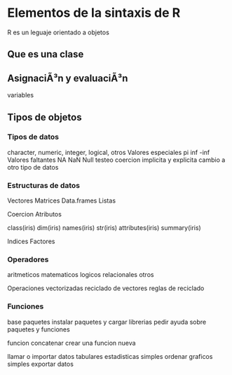 # Elementos de la sintaxis de R

R es un leguaje orientado a objetos

## Que es una clase

## AsignaciÃ³n y evaluaciÃ³n
variables

## Tipos de objetos
### Tipos de datos 
character, numeric, integer, logical, otros
Valores especiales pi inf -inf
Valores faltantes NA NaN Null
testeo
coercion implicita y explicita
cambio a otro tipo de datos

### Estructuras de datos
Vectores
Matrices
Data.frames
Listas

Coercion
Atributos

class(iris)
dim(iris)
names(iris)
str(iris)
attributes(iris)
summary(iris)

Indices
Factores

### Operadores
aritmeticos
matematicos
logicos
relacionales
otros

Operaciones vectorizadas
reciclado de vectores
reglas de reciclado

### Funciones
base
paquetes
instalar paquetes y cargar librerias
pedir ayuda sobre paquetes y funciones

funcion concatenar
crear una funcion nueva

llamar o importar datos tabulares
estadisticas simples
ordenar
graficos simples
exportar datos


